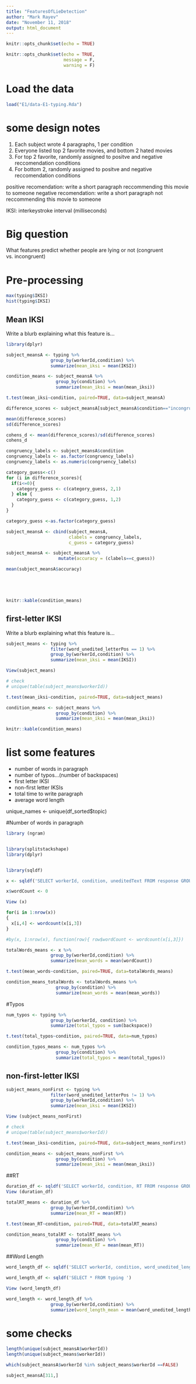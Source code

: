 ```yaml
---
title: "FeaturesOfLieDetection"
author: "Mark Rayev"
date: "November 11, 2018"
output: html_document
---
```


```r
knitr::opts_chunk$set(echo = TRUE)
```


```r
knitr::opts_chunk$set(echo = TRUE,
                      message = F,
                      warning = F)
```


# Load the data   

```r
load("E1/data-E1-typing.Rda")
```

# some design notes

1. Each subject wrote 4 paragraphs, 1 per condition
2. Everyone listed top 2 favorite movies, and bottom 2 hated movies
3. For top 2 favorite, randomly assigned to positve and negative reccomendation conditions
4. For bottom 2, randomly assigned to positve and negative reccomendation conditions

positive recomendation: write a short paragraph reccommending this movie to someone
negative recomendation: write a short paragraph not reccommending this movie to someone

IKSI: interkeystroke interval (milliseconds)

# Big question

What features predict whether people are lying or not (congruent vs. incongruent)

# Pre-processing

```r

max(typing$IKSI)
hist(typing$IKSI)
```


## Mean IKSI

Write a blurb explaining what this feature is...

```r
library(dplyr)

subject_meansA <- typing %>% 
                 group_by(workerId,condition) %>%
                 summarize(mean_iksi = mean(IKSI))

condition_means <- subject_meansA %>%
                   group_by(condition) %>%
                   summarize(mean_iksi = mean(mean_iksi))

t.test(mean_iksi~condition, paired=TRUE, data=subject_meansA)

difference_scores <- subject_meansA[subject_meansA$condition=="incongruent",]$mean_iksi - subject_meansA[subject_meansA$condition=="congruent",]$mean_iksi

mean(difference_scores)
sd(difference_scores)

cohens_d <- mean(difference_scores)/sd(difference_scores)
cohens_d

congruency_labels <- subject_meansA$condition
congruency_labels <- as.factor(congruency_labels)
congruency_labels <- as.numeric(congruency_labels)

category_guess<-c()
for (i in difference_scores){
  if(i<=0){
    category_guess <- c(category_guess, 2,1)
  } else {
    category_guess <- c(category_guess, 1,2)
  }
}

category_guess <-as.factor(category_guess)

subject_meansA <- cbind(subject_meansA, 
                        clabels = congruency_labels,
                        c_guess = category_guess)

subject_meansA <- subject_meansA %>%
                    mutate(accuracy = (clabels==c_guess))

mean(subject_meansA$accuracy)
  




knitr::kable(condition_means)

```


## first-letter IKSI

Write a blurb explaining what this feature is...

```r


subject_means <- typing %>% 
                 filter(word_unedited_letterPos == 1) %>%
                 group_by(workerId,condition) %>%
                 summarize(mean_iksi = mean(IKSI))

View(subject_means)

# check
# unique(table(subject_means$workerId))

t.test(mean_iksi~condition, paired=TRUE, data=subject_means)

condition_means <- subject_means %>%
                   group_by(condition) %>%
                   summarize(mean_iksi = mean(mean_iksi))

knitr::kable(condition_means)

```


# list some features

- number of words in paragraph
- number of typos...(number of backspaces)
- first letter IKSI
- non-first letter IKSIs
- total time to write paragraph
- average word length

unique_names <- unique(df_sorted$topic)


#Number of words in paragraph
```r
library (ngram)


library(splitstackshape)
library(dplyr)


library(sqldf)

x <- sqldf('SELECT workerId, condition, uneditedText FROM response GROUP BY workerId, condition, uneditedText ')

x$wordCount <- 0

View (x)

for(i in 1:nrow(x)) 
{
  x[i,4] <- wordcount(x[i,3])
}

#by(x, 1:nrow(x), function(row){ row$wordCount <- wordcount(x[i,3]})

totalWords_means <- x %>% 
                 group_by(workerId,condition) %>%
                 summarize(mean_words = mean(wordCount))

t.test(mean_words~condition, paired=TRUE, data=totalWords_means)

condition_means_totalWords <- totalWords_means %>%
                   group_by(condition) %>%
                   summarize(mean_words = mean(mean_words))
```
#Typos
```r
num_typos <- typing %>% 
                 group_by(workerId, condition) %>%
                 summarize(total_typos = sum(backspace))

t.test(total_typos~condition, paired=TRUE, data=num_typos)

condition_typos_means <- num_typos %>%
                   group_by(condition) %>%
                   summarize(total_typos = mean(total_typos))
```



## non-first-letter IKSI


```r


subject_means_nonFirst <- typing %>% 
                 filter(word_unedited_letterPos != 1) %>%
                 group_by(workerId,condition) %>%
                 summarize(mean_iksi = mean(IKSI))

View (subject_means_nonFirst)

# check
# unique(table(subject_means$workerId))

t.test(mean_iksi~condition, paired=TRUE, data=subject_means_nonFirst)

condition_means <- subject_means_nonFirst %>%
                   group_by(condition) %>%
                   summarize(mean_iksi = mean(mean_iksi))


```



##RT
```r
duration_df <- sqldf('SELECT workerId, condition, RT FROM response GROUP BY workerId, condition, RT ')
View (duration_df)

totalRT_means <- duration_df %>% 
                 group_by(workerId,condition) %>%
                 summarize(mean_RT = mean(RT))

t.test(mean_RT~condition, paired=TRUE, data=totalRT_means)

condition_means_totalRT <- totalRT_means %>%
                   group_by(condition) %>%
                   summarize(mean_RT = mean(mean_RT))

```


##Word Length
```r
word_length_df <- sqldf('SELECT workerId, condition, word_unedited_length FROM typing GROUP BY workerId, condition, word_unedited_length ')

word_length_df <- sqldf('SELECT * FROM typing ')

View (word_length_df)

word_length <- word_length_df %>% 
                 group_by(workerId,condition) %>%
                 summarize(word_length_mean = mean(word_unedited_length))


```



# some checks
```r


length(unique(subject_meansA$workerId))
length(unique(subject_means$workerId))

which(subject_meansA$workerId %in% subject_means$workerId ==FALSE)

subject_meansA[311,]



```















